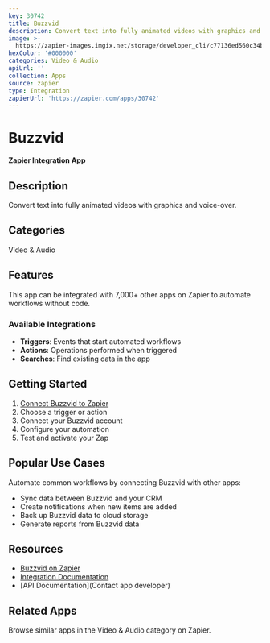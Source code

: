 ```yaml
---
key: 30742
title: Buzzvid
description: Convert text into fully animated videos with graphics and voice-over.
image: >-
  https://zapier-images.imgix.net/storage/developer_cli/c77136ed560c34b3516437f01afefcb6.png?auto=format%2Ccompress&ixlib=python-3.0.0&q=50
hexColor: '#000000'
categories: Video & Audio
apiUrl: ''
collection: Apps
source: zapier
type: Integration
zapierUrl: 'https://zapier.com/apps/30742'
---
```

# Buzzvid

**Zapier Integration App**

## Description

Convert text into fully animated videos with graphics and voice-over.

## Categories

Video & Audio

## Features

This app can be integrated with 7,000+ other apps on Zapier to automate workflows without code.

### Available Integrations

- **Triggers**: Events that start automated workflows
- **Actions**: Operations performed when triggered
- **Searches**: Find existing data in the app

## Getting Started

1. [Connect Buzzvid to Zapier](https://zapier.com/apps/30742)
2. Choose a trigger or action
3. Connect your Buzzvid account
4. Configure your automation
5. Test and activate your Zap

## Popular Use Cases

Automate common workflows by connecting Buzzvid with other apps:

- Sync data between Buzzvid and your CRM
- Create notifications when new items are added
- Back up Buzzvid data to cloud storage
- Generate reports from Buzzvid data

## Resources

- [Buzzvid on Zapier](https://zapier.com/apps/30742)
- [Integration Documentation](https://zapier.com/apps/30742/integrations)
- [API Documentation](Contact app developer)

## Related Apps

Browse similar apps in the Video & Audio category on Zapier.
